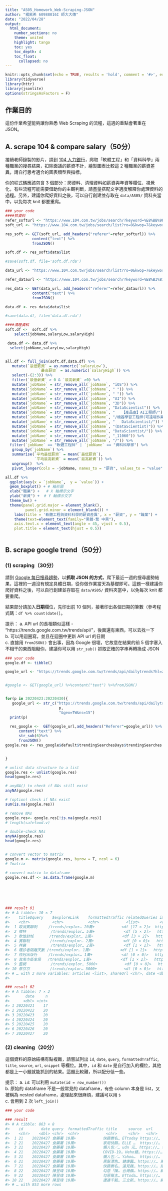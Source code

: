 ```yaml
---
title: "AS05_Homework_Web-Scraping-JSON"
author: "楊紫希 60988016I 師大大傳"
date: "2022/04/28"
output:
  html_document:
    number_sections: no
    theme: united
    highlight: tango
    toc: yes
    toc_depth: 4
    toc_float:
      collapsed: no
---
```


```r
knitr::opts_chunk$set(echo = TRUE, results = 'hold', comment = '#>', error = TRUE)
library(tidyverse)
library(httr)
library(jsonlite)
options(stringsAsFactors = F)
```

## 作業目的

這份作業希望能夠讓你熟悉 Web Scraping 的流程，這週的重點會著重在 JSON。

## A. scrape 104 & compare salary（50分）

接續老師錄製的影片，請到 [104 人力銀行](https://www.104.com.tw/jobs/main/)，爬取「軟體工程」和「資料科學」兩種職業的搜尋結果，扣除面議的薪資不計，繪製圖表比較這 2 種職業的薪資差異，請自行思考適合的圖表類型與指標。

你的程式碼應該包含 3 個部分：爬資料、清理資料如薪資與年資等欄位、視覺化，有些流程可能需要借助你的主觀判斷，請盡量搭配文字適度解釋你處理資料的過程。另外，建議你爬好資料之後，可以自行創建並存取在 `data/AS05/` 資料夾當中，以免每次 knit 都要重爬。

```r
### your code
####抓資料
refer_softurl <- "https://www.104.com.tw/jobs/search/?keyword=%E8%BB%9F%E9%AB%94%E5%B7%A5%E7%A8%8B&order=1&jobsource=2018indexpoc&ro=0"
soft_url <- "https://www.104.com.tw/jobs/search/list?ro=0&kwop=7&keyword=%E8%BB%9F%E9%AB%94%E5%B7%A5%E7%A8%8B&expansionType=area%2Cspec%2Ccom%2Cjob%2Cwf%2Cwktm&order=12&asc=0&page=2&mode=s&jobsource=2018indexpoc&langFlag=0&langStatus=0&recommendJob=1&hotJob=1"

res_soft <- GET(soft_url, add_headers("referer"=refer_softurl)) %>%
            content("text") %>%
            fromJSON()

soft.df <- res_soft$data$list

#save(soft.df, file='soft.df.rda')

data_url <- "https://www.104.com.tw/jobs/search/list?ro=0&kwop=7&keyword=%E8%B3%87%E6%96%99%E7%A7%91%E5%AD%B8&expansionType=area%2Cspec%2Ccom%2Cjob%2Cwf%2Cwktm&order=12&asc=0&page=2&mode=s&jobsource=2018indexpoc&langFlag=0&langStatus=0&recommendJob=1&hotJob=1"

refer_dataurl <- "https://www.104.com.tw/jobs/search/?keyword=%E8%B3%87%E6%96%99%E7%A7%91%E5%AD%B8&order=1&jobsource=2018indexpoc&ro=0"

res_data <- GET(data_url, add_headers("referer"=refer_dataurl)) %>%
            content("text") %>%
            fromJSON()

data.df <- res_data$data$list

#save(data.df, file='data.df.rda')

####清理資料
soft.df <-  soft.df %>%
    select(jobName,salaryLow,salaryHigh) 

 data.df <- data.df %>%
  select(jobName,salaryLow,salaryHigh) 


all.df <- full_join(soft.df,data.df) %>%
   mutate(`最低薪資` = as.numeric(`salaryLow`),
               `最高薪資` = as.numeric(`salaryHigh`)) %>%
   select(-(2:3)) %>%
   filter(`最低薪資` > 0 & `最高薪資` >0) %>%
   mutate(`jobName` = str_remove_all(`jobName`, "iOS")) %>%
   mutate(`jobName` = str_remove_all(`jobName`, " ")) %>%
   mutate(`jobName` = str_remove_all(`jobName`, " ")) %>%
   mutate(`jobName` = str_remove_all(`jobName`, "AI")) %>%
   mutate(`jobName` = str_remove_all(`jobName`, "3D")) %>%
   mutate(`jobName` = str_remove_all(`jobName`, "DataScientist")) %>%
   mutate(`jobName` = str_remove_all(`jobName`, "	【產品處】AI工程師/")) %>%
   mutate(`jobName` = str_remove_all(`jobName`, "/機器學習工程師(可遠端作業)")) %>%
   mutate(`jobName` = str_remove_all(`jobName`, "	DataScientist/")) %>%
   mutate(`jobName` = str_remove_all(`jobName`, "(DataScientist)")) %>%
   mutate(`jobName` = str_remove_all(`jobName`, "DataScientist/")) %>%
   mutate(`jobName` = str_remove_all(`jobName`, "_11060")) %>%
   mutate(`jobName` = str_remove_all(`jobName`, "/")) %>%
  filter(`jobName` == "軟體工程師" | `jobName` == "資料科學家") %>%
   group_by(`jobName`) %>%
   summarise(`平均最低薪資` = mean(`最低薪資`),
             `平均最高薪資` = mean(`最高薪資`)) %>%
   ungroup()  %>%
   pivot_longer(cols = -jobName, names_to = "薪資", values_to = "value")

all.df %>%
  ggplot(aes(x = `jobName`,  y = `value`)) +
  geom_boxplot() + # 箱形圖
  xlab("職業") +   # X 軸標示文字
  ylab("薪資") +  # Y 軸標示文字
  theme_bw() +
  theme(panel.grid.major = element_blank(), 
         panel.grid.minor = element_blank()) +
    labs(title = '軟體工程與資料科學的薪資差異', x = "薪資", y = "職業") +
    theme(text=element_text(family="黑體-繁 中黑"),
    axis.text.x = element_text(angle = 45, vjust = 0.5),     
    plot.title = element_text(hjust = 0.5))
  


```

## B. scrape google trend（50分）

### (1) scraping（30分）

請到 [Google 每日搜尋趨勢](https://trends.google.com.tw/trends/trendingsearches/daily?geo=TW)，以**抓取 JSON 的方式**，爬下最近一週的搜尋趨勢結果，這裡的一週沒有規定具體日期，從你做作業當天為基礎即可。這題一樣建議你爬好資料之後，可以自行創建並存取在 `data/AS05/` 資料夾當中，以免每次 knit 都要重爬。

結果部分請加入**日期**欄位，先印出前 10 個列，接著印出各個日期的筆數（參考程式碼：```df %>% count(date)```）。

提示：
a. API url 的長相類似這樣 - "https://trends.google.com.tw/trends/api/"，後面還有東西，可以去找一下      
b. 可以用迴圈寫，並且在迴圈中更新 API url 的日期    
c. 直接用 `fromJSON()` 會出事，因為 Google 很壞，它故意在結果的前 5 個字塞入不相干的東西阻礙你，建議你可以用 `str_sub()` 抓取正確的字串再轉換成 JSON

```r
### your code
google.df <- tibble()

google_url <- "https://trends.google.com.tw/trends/api/dailytrends?hl=zh-TW&tz=-480&ed=20220501&geo=TW&ns=15"


#google <- GET(google_url) %>%content("text") %>%fromJSON()


for(p in 20220423:20220430){
   google_url <- str_c("https://trends.google.com.tw/trends/api/dailytrends?hl=zh-TW&tz=-480&ed=",
                        p,
                        "&geo=TW&ns=15")
  print(p)
  
  res_google <-  GET(google_url,add_headers("Referer"=google_url)) %>%
      content("text") %>%
      str_sub(6)%>%
      fromJSON()
google.res <- res_google$default$trendingSearchesDays$trendingSearches


}

# unlist data structure to a list
google.res <- unlist(google.res)
head(google.res)

# anyNA() to check if NAs still exist
anyNA(google.res)

# (option) check if NAs exist
sum(is.na(google.res))

# remove NAs
google.res<- google.res[!is.na(google.res)]
# length(safefood.v)

# double-check NAs
anyNA(google.res)
head(google.res)


# convert vector to matrix
google.m <- matrix(google.res, byrow = T, ncol = 6)
# ?matrix

# convert matrix to dataframe
google.res.df <- as.data.frame(google.m)






### result 01
#> # A tibble: 10 × 7
#>    title$query    $exploreLink    formattedTraffic relatedQueries image$newsUrl 
#>    <chr>          <chr>           <chr>            <list>         <chr>         
#>  1 取消實聯制     /trends/explor… 20萬+            <df [17 × 2]>  https://www.e…
#>  2 推特           /trends/explor… 5萬+             <df [5 × 2]>   https://www.c…
#>  3 軟性封城       /trends/explor… 2萬+             <df [3 × 2]>   https://www.e…
#>  4 實聯制         /trends/explor… 2萬+             <df [0 × 0]>   https://udn.c…
#>  5 林襄           /trends/explor… 2萬+             <df [1 × 2]>   https://tw.ne…
#>  6 確診者隔離天數 /trends/explor… 1萬+             <df [1 × 2]>   https://www.e…
#>  7 桂冠出版社     /trends/explor… 1萬+             <df [0 × 0]>   https://tw.ne…
#>  8 台南市衛生局   /trends/explor… 1萬+             <df [1 × 2]>   https://udn.c…
#>  9 籃網           /trends/explor… 5000+            <df [0 × 0]>   https://udn.c…
#> 10 蔡京京         /trends/explor… 5000+            <df [0 × 0]>   https://www.e…
#> # … with 3 more variables: articles <list>, shareUrl <chr>, date <dbl>
#> 

### result 02
#> # A tibble: 7 × 2
#>       date     n
#>      <dbl> <int>
#> 1 20220421    17
#> 2 20220422    20
#> 3 20220423    20
#> 4 20220424    20
#> 5 20220425    20
#> 6 20220426    20
#> 7 20220427    20
```

### (2) cleaning（20分）

這個資料的原始結構有點複雜，請嘗試列出 `id`, `date`, `query`, `formattedTraffic`, `title`, `source`, `url`, `snippet` 等欄位。其中，`id` 和 `date` 是自行加入的欄位，其他都是上一小題就能抓到的結果。這題比較難，所以配分低一些。

提示：
a. `id`: 可以利用 `mutate(id = row_number())`    
b. 原始的 dataframe 不是一般常見的 dataframe，有些 column 本身是 list，又被稱為 nested dataframe，處理起來很麻煩，建議可以用 `$`   
c. 會用到 2 次 `left_join()`   

```r
### your code

### result
#> # A tibble: 863 × 8
#>    id        date query  formattedTraffic title     source  url       snippet   
#>    <chr>    <dbl> <chr>  <chr>            <chr>     <chr>   <chr>     <chr>     
#>  1 21    20220427 食藥署 10萬+            快篩實名… ETtoday https://… 指揮中心… 
#>  2 21    20220427 食藥署 10萬+            家用快篩… ELLE …  https://… 在本土Cov…
#>  3 21    20220427 食藥署 10萬+            懶人包／… udn 元… https://… 本土疫情… 
#>  4 21    20220427 食藥署 10萬+            COVID-19… Heho健… https://… 因應確診… 
#>  5 21    20220427 食藥署 10萬+            懶人包／… Yahoo…  https://… 三、販售… 
#>  6 21    20220427 食藥署 10萬+            黑髮漂色… 健康醫… https://… 東方人的… 
#>  7 21    20220427 食藥署 10萬+            快篩實名… 遠見雜… https://… 指揮中心… 
#>  8 22    20220427 陳昱瑋 10萬+            勾惡「陳… 台灣蘋… https://… 網紅連千… 
#>  9 22    20220427 陳昱瑋 10萬+            勾惡幫主… ETtoda… https://… YouTube頻…
#> 10 22    20220427 陳昱瑋 10萬+            遭連千毅… 三立新… https://… 網紅直播… 
#> # … with 853 more rows
```
